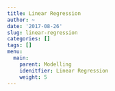 ```yaml
---
title: Linear Regression
author: ~
date: '2017-08-26'
slug: linear-regression
categories: []
tags: []
menu:
  main:
    parent: Modelling
    idenitfier: Linear Regression
    weight: 5
---
```


